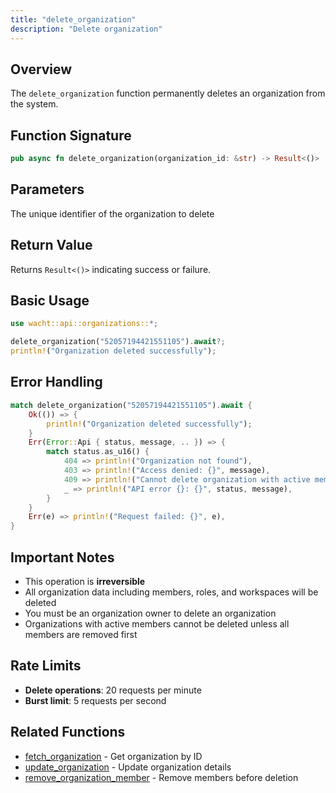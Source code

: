 ```yaml
---
title: "delete_organization"
description: "Delete organization"
---
```


## Overview

The `delete_organization` function permanently deletes an organization from the system.

## Function Signature

```rust
pub async fn delete_organization(organization_id: &str) -> Result<()>
```

## Parameters

<ParamField path="organization_id" type="&str" required>
  The unique identifier of the organization to delete
</ParamField>

## Return Value

Returns `Result<()>` indicating success or failure.

## Basic Usage

```rust
use wacht::api::organizations::*;

delete_organization("52057194421551105").await?;
println!("Organization deleted successfully");
```

## Error Handling

```rust
match delete_organization("52057194421551105").await {
    Ok(()) => {
        println!("Organization deleted successfully");
    }
    Err(Error::Api { status, message, .. }) => {
        match status.as_u16() {
            404 => println!("Organization not found"),
            403 => println!("Access denied: {}", message),
            409 => println!("Cannot delete organization with active members: {}", message),
            _ => println!("API error {}: {}", status, message),
        }
    }
    Err(e) => println!("Request failed: {}", e),
}
```

## Important Notes

- This operation is **irreversible**
- All organization data including members, roles, and workspaces will be deleted
- You must be an organization owner to delete an organization
- Organizations with active members cannot be deleted unless all members are removed first

## Rate Limits

- **Delete operations**: 20 requests per minute
- **Burst limit**: 5 requests per second

## Related Functions

- [fetch_organization](fetch-organization) - Get organization by ID
- [update_organization](update-organization) - Update organization details
- [remove_organization_member](remove-organization-member) - Remove members before deletion

